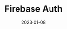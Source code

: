 ---
title: Firebase Auth
description: User Authentication with Firebase
weight: 8
vimeo: 902736844
video_length: 01:16
free: false
date: "2023-01-08"
---